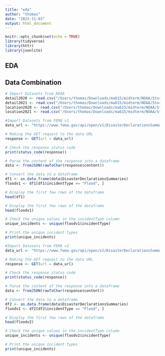 ```yaml
---
title: "eda"
author: "thomas"
date: "2023-11-03"
output: html_document
---
```


```r
knitr::opts_chunk$set(echo = TRUE)
library(tidyverse)
library(httr)
library(jsonlite)
```

## EDA
## Data Combination

```r
# Import Datasets from NOAA
detail2020 <- read.csv("/Users/thomas/Downloads/ma615/midterm/NOAA/StormEvents_details-ftp_v1.0_d2020_c20230927.csv")
detail2021 <- read.csv("/Users/thomas/Downloads/ma615/midterm/NOAA/StormEvents_details-ftp_v1.0_d2021_c20231017.csv")
location2020 <- read.csv("/Users/thomas/Downloads/ma615/midterm/NOAA/StormEvents_locations-ftp_v1.0_d2020_c20231017.csv")
location2021 <- read.csv("/Users/thomas/Downloads/ma615/midterm/NOAA/StormEvents_locations-ftp_v1.0_d2021_c20231017.csv")
```


```r
#Import Datasets from FEMA v1
data_url <- "https://www.fema.gov/api/open/v1/DisasterDeclarationsSummaries.json"

# Making the GET request to the data URL
response <- GET(url = data_url)

# Check the response status code
print(status_code(response))

# Parse the content of the response into a dataframe
data <- fromJSON(rawToChar(response$content))

# Convert the data to a dataframe
df1 <- as.data.frame(data$DisasterDeclarationsSummaries)
floodv1 <- df1[df1$incidentType == "Flood", ]

# Display the first few rows of the dataframe
head(df1)

# Display the first few rows of the dataframe
head(floodv1)

# Check the unique values in the incidentType column
unique_incidents <- unique(floodv1$incidentType)

# Print the unique incident types
print(unique_incidents)

```


```r
#Import Datasets from FEMA v2
data_url <- "https://www.fema.gov/api/open/v2/DisasterDeclarationsSummaries.json"

# Making the GET request to the data URL
response <- GET(url = data_url)

# Check the response status code
print(status_code(response))

# Parse the content of the response into a dataframe
data <- fromJSON(rawToChar(response$content))

# Convert the data to a dataframe
df2 <- as.data.frame(data$DisasterDeclarationsSummaries)
floodv2 <- df2[df2$incidentType == "Flood", ]

# Display the first few rows of the dataframe
head(floodv2)

# Check the unique values in the incidentType column
unique_incidents <- unique(floodv2$incidentType)

# Print the unique incident types
print(unique_incidents)

```


